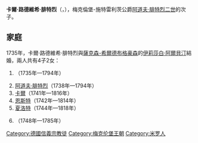 {{Multiple issues|
{{Expand language|1=en|time=2021-01-10T07:44:49+00:00}}
{{Unreferenced|time=2021-01-10T07:44:49+00:00}}
}}
{{Infobox noble
| name        = 卡爾·路德維希·腓特烈
| image       = Charles Louis of Mecklenburg-Strelitz prince of Mirow.jpg
| birth_date  = {{Birth date|1708|2|23|df=y}}
| birth_place = {{link-de|施特雷利茨-阿爾特|Strelitz-Alt}}
| death_date  = {{Death date and age|1752|6|5|1708|2|23|df=y}}
| death_place = [[米羅|米羅]]
| noble family= [[梅克倫堡王朝|梅克倫堡王朝]]
| father      = [[阿道夫·腓特烈二世|阿道夫·腓特烈二世]]
| mother      = 克莉絲蒂安妮·艾蜜莉
| religion    = [[信義宗|信義宗]]
}}
'''卡爾·路德維希·腓特烈'''（{{lang-de|Karl Ludwig Friedrich}}，{{bd|1708年|2月23日|1752年|6月5日}}），梅克倫堡-施特雷利茨公爵[[阿道夫·腓特烈二世|阿道夫·腓特烈二世]]的次子。

== 家庭 ==
1735年，卡爾·路德維希·腓特烈與[[薩克森-希爾德布格豪森|薩克森-希爾德布格豪森]]的[[伊莉莎白·阿爾貝汀_(薩克森-希爾德布格豪森)|伊莉莎白·阿爾貝汀]]結婚，兩人共有4子2女：
# {{le|梅克倫堡的克莉絲蒂安妮|Duchess Christiane of Mecklenburg|克莉絲蒂安妮}}（1735年—1794年）
# [[阿道夫·腓特烈四世|阿道夫·腓特烈]]（1738年—1794年）
# [[卡尔二世_(梅克伦堡-施特雷利茨)|卡爾]]（1741年—1816年）
# [[梅克倫堡的恩斯特|恩斯特]]（1742年—1814年）
# [[梅克伦堡-施特雷利茨的夏洛特|夏洛特]]（1744年—1818年）
# {{le|梅克倫堡的格奧爾格·奧古斯特|Duke George Augustus of Mecklenburg|格奧爾格·奧古斯特}}（1748年—1785年）

[[Category:德國信義宗教徒|Category:德國信義宗教徒]]
[[Category:梅克伦堡王朝|Category:梅克伦堡王朝]]
[[Category:米罗人|Category:米罗人]]